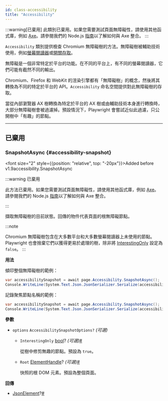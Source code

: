 ```yaml
---
id: class-accessibility
title: "Accessibility"
---
```



:::warning[已棄用]
此類別已棄用。如果您需要測試頁面無障礙性，請使用其他函式庫，例如 [Axe](https://www.deque.com/axe/)。請參閱我們的 Node.js [指南](https://playwright.dev/docs/accessibility-testing)以了解如何與 Axe 整合。
:::


`Accessibility` 類別提供檢查 Chromium 無障礙樹的方法。無障礙樹被輔助技術使用，例如[螢幕閱讀器](https://en.wikipedia.org/wiki/Screen_reader)或[開關存取](https://en.wikipedia.org/wiki/Switch_access)。

無障礙是一個非常特定於平台的功能。在不同的平台上，有不同的螢幕閱讀器，它們可能有截然不同的輸出。

Chromium、Firefox 和 WebKit 的渲染引擎都有「無障礙樹」的概念，然後將其轉換為不同的特定於平台的 API。`Accessibility` 命名空間提供對此無障礙樹的存取。

當從內部瀏覽器 AX 樹轉換為特定於平台的 AX 樹或由輔助技術本身進行轉換時，大部分無障礙樹會被過濾掉。預設情況下，Playwright 會嘗試近似此過濾，只公開樹中「有趣」的節點。


---

## 已棄用

### SnapshotAsync {#accessibility-snapshot}

<font size="2" style={{position: "relative", top: "-20px"}}>Added before v1.9</font><x-search>accessibility.SnapshotAsync</x-search>

:::warning 已棄用

此方法已棄用。如果您需要測試頁面無障礙性，請使用其他函式庫，例如 [Axe](https://www.deque.com/axe/)。請參閱我們的 Node.js [指南](https://playwright.dev/docs/accessibility-testing)以了解如何與 Axe 整合。

:::


擷取無障礙樹的目前狀態。回傳的物件代表頁面的根無障礙節點。

:::note

Chromium 無障礙樹包含在大多數平台和大多數螢幕閱讀器上未使用的節點。Playwright 也會捨棄它們以獲得更易於處理的樹，除非將 [InterestingOnly](/api/class-accessibility.mdx#accessibility-snapshot-option-interesting-only) 設定為 `false`。
:::

**用法**

傾印整個無障礙樹的範例：

```csharp
var accessibilitySnapshot = await page.Accessibility.SnapshotAsync();
Console.WriteLine(System.Text.Json.JsonSerializer.Serialize(accessibilitySnapshot));
```

記錄聚焦節點名稱的範例：

```csharp
var accessibilitySnapshot = await page.Accessibility.SnapshotAsync();
Console.WriteLine(System.Text.Json.JsonSerializer.Serialize(accessibilitySnapshot));
```

**參數**
- `options` `AccessibilitySnapshotOptions?` *(可選)*
  - `InterestingOnly` [bool]? *(可選)*<a aria-hidden="true" tabIndex="-1" class="list-anchor-link" id="accessibility-snapshot-option-interesting-only"/><a href="#accessibility-snapshot-option-interesting-only" class="list-anchor">#</a>
    
    從樹中修剪無趣的節點。預設為 `true`。
  - `Root` [ElementHandle]? *(可選)*<a aria-hidden="true" tabIndex="-1" class="list-anchor-link" id="accessibility-snapshot-option-root"/><a href="#accessibility-snapshot-option-root" class="list-anchor">#</a>
    
    快照的根 DOM 元素。預設為整個頁面。

**回傳**
- [JsonElement]?<a aria-hidden="true" tabIndex="-1" class="list-anchor-link" id="accessibility-snapshot-return"/><a href="#accessibility-snapshot-return" class="list-anchor">#</a>


[Accessibility]: /api/class-accessibility.mdx "Accessibility"
[APIRequest]: /api/class-apirequest.mdx "APIRequest"
[APIRequestContext]: /api/class-apirequestcontext.mdx "APIRequestContext"
[APIResponse]: /api/class-apiresponse.mdx "APIResponse"
[APIResponseAssertions]: /api/class-apiresponseassertions.mdx "APIResponseAssertions"
[Browser]: /api/class-browser.mdx "Browser"
[BrowserContext]: /api/class-browsercontext.mdx "BrowserContext"
[BrowserType]: /api/class-browsertype.mdx "BrowserType"
[CDPSession]: /api/class-cdpsession.mdx "CDPSession"
[CDPSessionEvent]: /api/class-cdpsessionevent.mdx "CDPSessionEvent"
[Clock]: /api/class-clock.mdx "Clock"
[ConsoleMessage]: /api/class-consolemessage.mdx "ConsoleMessage"
[Dialog]: /api/class-dialog.mdx "Dialog"
[Download]: /api/class-download.mdx "Download"
[ElementHandle]: /api/class-elementhandle.mdx "ElementHandle"
[FileChooser]: /api/class-filechooser.mdx "FileChooser"
[FormData]: /api/class-formdata.mdx "FormData"
[Frame]: /api/class-frame.mdx "Frame"
[FrameLocator]: /api/class-framelocator.mdx "FrameLocator"
[JSHandle]: /api/class-jshandle.mdx "JSHandle"
[Keyboard]: /api/class-keyboard.mdx "Keyboard"
[Locator]: /api/class-locator.mdx "Locator"
[LocatorAssertions]: /api/class-locatorassertions.mdx "LocatorAssertions"
[Mouse]: /api/class-mouse.mdx "Mouse"
[Page]: /api/class-page.mdx "Page"
[PageAssertions]: /api/class-pageassertions.mdx "PageAssertions"
[Playwright]: /api/class-playwright.mdx "Playwright"
[PlaywrightAssertions]: /api/class-playwrightassertions.mdx "PlaywrightAssertions"
[Request]: /api/class-request.mdx "Request"
[Response]: /api/class-response.mdx "Response"
[Route]: /api/class-route.mdx "Route"
[Selectors]: /api/class-selectors.mdx "Selectors"
[TimeoutError]: /api/class-timeouterror.mdx "TimeoutError"
[Touchscreen]: /api/class-touchscreen.mdx "Touchscreen"
[Tracing]: /api/class-tracing.mdx "Tracing"
[Video]: /api/class-video.mdx "Video"
[WebError]: /api/class-weberror.mdx "WebError"
[WebSocket]: /api/class-websocket.mdx "WebSocket"
[WebSocketFrame]: /api/class-websocketframe.mdx "WebSocketFrame"
[WebSocketRoute]: /api/class-websocketroute.mdx "WebSocketRoute"
[Worker]: /api/class-worker.mdx "Worker"
[Element]: https://developer.mozilla.org/en-US/docs/Web/API/element "Element"
[EvaluationArgument]: /evaluating.mdx#evaluation-argument "EvaluationArgument"
[Promise]: https://developer.mozilla.org/en-US/docs/Web/JavaScript/Reference/Global_Objects/Promise "Promise"
[iterator]: https://developer.mozilla.org/en-US/docs/Web/JavaScript/Reference/Iteration_protocols "Iterator"
[origin]: https://developer.mozilla.org/en-US/docs/Glossary/Origin "Origin"
[selector]: https://developer.mozilla.org/en-US/docs/Web/CSS/CSS_Selectors "selector"
[Serializable]: https://developer.mozilla.org/en-US/docs/Web/JavaScript/Reference/Global_Objects/JSON/stringify#Description "Serializable"
[UIEvent.detail]: https://developer.mozilla.org/en-US/docs/Web/API/UIEvent/detail "UIEvent.detail"
[UnixTime]: https://en.wikipedia.org/wiki/Unix_time "Unix Time"
[xpath]: https://developer.mozilla.org/en-US/docs/Web/XPath "xpath"

[bool]: https://docs.microsoft.com/en-us/dotnet/api/system.boolean "bool"
[Date]: https://learn.microsoft.com/en-us/dotnet/api/system.datetime "DateTime"
[double]: https://docs.microsoft.com/en-us/dotnet/api/system.double "double"
[byte]: https://docs.microsoft.com/en-us/dotnet/api/system.byte "byte"
[int]: https://docs.microsoft.com/en-us/dotnet/api/system.int32 "int"
[long]: https://docs.microsoft.com/en-us/dotnet/api/system.int64 "long"
[void]: https://docs.microsoft.com/en-us/dotnet/csharp/language-reference/builtin-types/void "void"
[string]: https://docs.microsoft.com/en-us/dotnet/api/system.string "string"
[URL]: https://nodejs.org/api/url.html "URL"
[Regex]: https://docs.microsoft.com/en-us/dotnet/api/system.text.regularexpressions.regex "Regex"

[Action]: https://docs.microsoft.com/en-us/dotnet/api/system.action-1 "Action"
[Func]: https://docs.microsoft.com/en-us/dotnet/api/system.func-2 "Func"
[IEnumerable]: https://docs.microsoft.com/en-us/dotnet/api/system.collections.ienumerable "IEnumerable"
[IReadOnlyList]: https://learn.microsoft.com/en-us/dotnet/api/system.collections.generic.ireadonlylist-1?view=net-9.0 "IReadOnlyList"
[IDictionary]: https://docs.microsoft.com/en-us/dotnet/api/system.collections.idictionary "IDictionary"
[Task]: https://docs.microsoft.com/en-us/dotnet/api/system.threading.tasks.task?view=net-5.0 "Task"
[IReadOnlyDictionary]: https://docs.microsoft.com/en-us/dotnet/api/system.collections.generic.ireadonlydictionary-2 "IReadOnlyDictionary"
[JsonElement]: https://docs.microsoft.com/en-us/dotnet/api/system.text.json.jsonelement "JsonElement"

[all available image tags]: https://mcr.microsoft.com/en-us/product/playwright/dotnet/about "all available image tags"
[Microsoft Artifact Registry]: https://mcr.microsoft.com/en-us/product/playwright/dotnet/about "Microsoft Artifact Registry"
[Dockerfile.noble]: https://github.com/microsoft/playwright-dotnet/blob/main/utils/docker/Dockerfile.noble "Dockerfile.noble"
